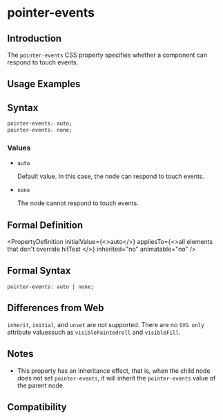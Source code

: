 # pointer-events

## Introduction

The `pointer-events` CSS property specifies whether a component can respond to touch events.

## Usage Examples


<Go
  example="css-api"
  defaultFile="src/pointer-events/App.tsx"
  img="https://lf-lynx.tiktok-cdns.com/obj/lynx-artifacts-oss-sg/plugin/static/pointer-events.gif"
  entry="src/pointer-events"
  defaultEntryFile="dist/pointer-events.lynx.bundle"
/>

## Syntax

```css
pointer-events: auto;
pointer-events: none;
```

### Values

- `auto`

  Default value. In this case, the node can respond to touch events.

- `none`

  The node cannot respond to touch events.

## Formal Definition


<PropertyDefinition
  initialValue={<>auto</>}
  appliesTo={<>all elements that don't override hitTest </>}
  inherited="no"
  animatable="no"
/>

## Formal Syntax

```
pointer-events: auto | none;
```

## Differences from Web

`inherit`, `initial`, and `unset` are not supported. There are no `SVG only` attribute values ​​such as `visiblePaintedroll` and `visibleFill`.

## Notes

- This property has an inheritance effect, that is, when the child node does not set `pointer-events`, it will inherit the `pointer-events` value of the parent node.

## Compatibility


<LegacyCompatTable metadata="css/properties/pointer-events" />

